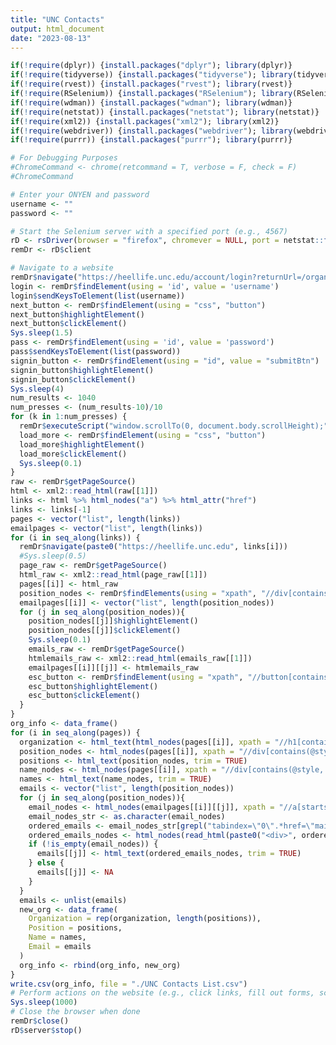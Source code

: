 ```yaml
---
title: "UNC Contacts"
output: html_document
date: "2023-08-13"
---
```


```r
if(!require(dplyr)) {install.packages("dplyr"); library(dplyr)}
if(!require(tidyverse)) {install.packages("tidyverse"); library(tidyverse)}
if(!require(rvest)) {install.packages("rvest"); library(rvest)}
if(!require(RSelenium)) {install.packages("RSelenium"); library(RSelenium)}
if(!require(wdman)) {install.packages("wdman"); library(wdman)}
if(!require(netstat)) {install.packages("netstat"); library(netstat)}
if(!require(xml2)) {install.packages("xml2"); library(xml2)}
if(!require(webdriver)) {install.packages("webdriver"); library(webdriver)}
if(!require(purrr)) {install.packages("purrr"); library(purrr)}

# For Debugging Purposes
#ChromeCommand <- chrome(retcommand = T, verbose = F, check = F)
#ChromeCommand

# Enter your ONYEN and password
username <- ""
password <- ""

# Start the Selenium server with a specified port (e.g., 4567)
rD <- rsDriver(browser = "firefox", chromever = NULL, port = netstat::free_port())
remDr <- rD$client

# Navigate to a website
remDr$navigate("https://heellife.unc.edu/account/login?returnUrl=/organizations")
login <- remDr$findElement(using = 'id', value = 'username')
login$sendKeysToElement(list(username))
next_button <- remDr$findElement(using = "css", "button")
next_button$highlightElement()
next_button$clickElement()
Sys.sleep(1.5)
pass <- remDr$findElement(using = 'id', value = 'password')
pass$sendKeysToElement(list(password))
signin_button <- remDr$findElement(using = "id", value = "submitBtn")
signin_button$highlightElement()
signin_button$clickElement()
Sys.sleep(4)
num_results <- 1040
num_presses <- (num_results-10)/10
for (k in 1:num_presses) {
  remDr$executeScript("window.scrollTo(0, document.body.scrollHeight);")
  load_more <- remDr$findElement(using = "css", "button")
  load_more$highlightElement()
  load_more$clickElement()
  Sys.sleep(0.1)
}
raw <- remDr$getPageSource()
html <- xml2::read_html(raw[[1]])
links <- html %>% html_nodes("a") %>% html_attr("href")
links <- links[-1]
pages <- vector("list", length(links))
emailpages <- vector("list", length(links))
for (i in seq_along(links)) {
  remDr$navigate(paste0("https://heellife.unc.edu", links[i]))
  #Sys.sleep(0.5)
  page_raw <- remDr$getPageSource()
  html_raw <- xml2::read_html(page_raw[[1]])
  pages[[i]] <- html_raw
  position_nodes <- remDr$findElements(using = "xpath", "//div[contains(@style, 'font-size: 14px;') and contains(@style, 'font-weight: bold;')]")
  emailpages[[i]] <- vector("list", length(position_nodes))
  for (j in seq_along(position_nodes)){
    position_nodes[[j]]$highlightElement()
    position_nodes[[j]]$clickElement()
    Sys.sleep(0.1)
    emails_raw <- remDr$getPageSource()
    htmlemails_raw <- xml2::read_html(emails_raw[[1]])
    emailpages[[i]][[j]] <- htmlemails_raw
    esc_button <- remDr$findElement(using = "xpath", "//button[contains(@class, 'MuiButtonBase-root') and contains(@class, 'MuiIconButton-root') and @aria-label='Close']")
    esc_button$highlightElement()
    esc_button$clickElement()
  }
}
org_info <- data_frame()
for (i in seq_along(pages)) {
  organization <- html_text(html_nodes(pages[[i]], xpath = "//h1[contains(@style, 'padding: 13px 0px 0px 85px;')]"), trim = TRUE)
  position_nodes <- html_nodes(pages[[i]], xpath = "//div[contains(@style, 'font-size: 14px;') and contains(@style, 'font-weight: bold;')]")
  positions <- html_text(position_nodes, trim = TRUE)
  name_nodes <- html_nodes(pages[[i]], xpath = "//div[contains(@style, 'margin: 5px 0px;') and contains(@style, 'font-size: 17px;')]")
  names <- html_text(name_nodes, trim = TRUE)
  emails <- vector("list", length(position_nodes))
  for (j in seq_along(position_nodes)){
    email_nodes <- html_nodes(emailpages[[i]][[j]], xpath = "//a[starts-with(@href, 'mailto:') and @tabindex='0']")
    email_nodes_str <- as.character(email_nodes)
    ordered_emails <- email_nodes_str[grepl("tabindex=\"0\".*href=\"mailto:", email_nodes_str)]
    ordered_emails_nodes <- html_nodes(read_html(paste0("<div>", ordered_emails, "</div>")), "a")
    if (!is_empty(email_nodes)) {
      emails[[j]] <- html_text(ordered_emails_nodes, trim = TRUE)
    } else {
      emails[[j]] <- NA
    }
  }
  emails <- unlist(emails)
  new_org <- data_frame(
    Organization = rep(organization, length(positions)),
    Position = positions,
    Name = names,
    Email = emails
  )
  org_info <- rbind(org_info, new_org)
}
write.csv(org_info, file = "./UNC Contacts List.csv")
# Perform actions on the website (e.g., click links, fill out forms, scrape data)
Sys.sleep(1000)
# Close the browser when done
remDr$close()
rD$server$stop()
```